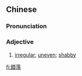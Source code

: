 {{also|错落}}
==Chinese==
{{zh-forms|s=错落}}

===Pronunciation===
{{zh-pron
|m=cuòluò
|cat=a
}}

===Adjective===
{{zh-adj}}

# {{lb|zh|literary}} [[irregular]]; [[uneven]]; [[shabby]]

[[fi:錯落]]